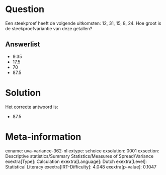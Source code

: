 Question
========

Een steekproef heeft de volgende uitkomsten: 12, 31, 15, 8, 24. Hoe
groot is de steekproefvariantie van deze getallen?

Answerlist
----------

* 9.35
* 17.5
* 70
* 87.5

Solution
========

Het correcte antwoord is: 

* 87.5

Meta-information
================
exname: uva-variance-362-nl
extype: schoice
exsolution: 0001
exsection: Descriptive statistics/Summary Statistics/Measures of Spread/Variance
exextra[Type]: Calculation
exextra[Language]: Dutch
exextra[Level]: Statistical Literacy
exextra[IRT-Difficulty]: 4.048
exextra[p-value]: 0.1047
